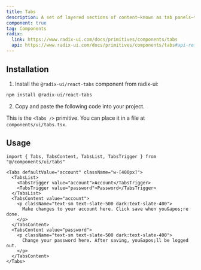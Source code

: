 ```yaml
---
title: Tabs
description: A set of layered sections of content—known as tab panels—that are displayed one at a time.
component: true
tag: Components
radix:
  link: https://www.radix-ui.com/docs/primitives/components/tabs
  api: https://www.radix-ui.com/docs/primitives/components/tabs#api-reference
---
```


<ComponentExample src="src/components/examples/TabsDemo.tsx">
  <TabsDemo />
</ComponentExample>

## Installation

1. Install the `@radix-ui/react-tabs` component from radix-ui:

```bash
npm install @radix-ui/react-tabs
```

2. Copy and paste the following code into your project.

<ComponentSource src="src/components/ui/Tabs.tsx" />

<Alert variant="outline">

This is the `<Tabs />` primitive. You can place it in a file at `components/ui/tabs.tsx`.

</Alert>

## Usage

```tsx
import { Tabs, TabsContent, TabsList, TabsTrigger } from "@/components/ui/tabs"
```

```tsx
<Tabs defaultValue="account" className="w-[400px]">
  <TabsList>
    <TabsTrigger value="account">Account</TabsTrigger>
    <TabsTrigger value="password">Password</TabsTrigger>
  </TabsList>
  <TabsContent value="account">
    <p className="text-sm text-slate-500 dark:text-slate-400">
      Make changes to your account here. Click save when you&apos;re done.
    </p>
  </TabsContent>
  <TabsContent value="password">
    <p className="text-sm text-slate-500 dark:text-slate-400">
      Change your password here. After saving, you&apos;ll be logged out.
    </p>
  </TabsContent>
</Tabs>
```
